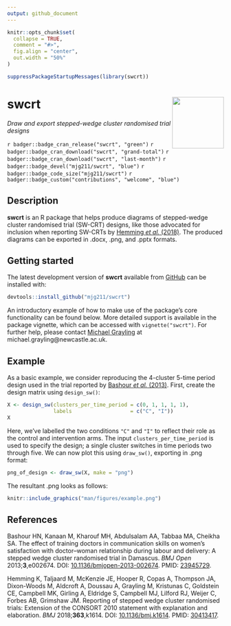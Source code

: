 ```yaml
---
output: github_document
---
```


<!-- README.md is generated from README.Rmd. Please edit that file -->

```r
knitr::opts_chunk$set(
  collapse = TRUE,
  comment = "#>",
  fig.align = "center",
  out.width = "50%"
)
```

```r
suppressPackageStartupMessages(library(swcrt))
```

# swcrt <img src='man/figures/logo.png' align="right" width="120"/>

*Draw and export stepped-wedge cluster randomised trial designs*

`r badger::badge_cran_release("swcrt", "green")`
`r badger::badge_cran_download("swcrt", "grand-total")`
`r badger::badge_cran_download("swcrt", "last-month")`
`r badger::badge_devel("mjg211/swcrt", "blue")`
`r badger::badge_code_size("mjg211/swcrt")`
`r badger::badge_custom("contributions", "welcome", "blue")`

## Description

__swcrt__ is an R package that helps produce diagrams of stepped-wedge cluster randomised trial (SW-CRT) designs, like those advocated for inclusion when reporting SW-CRTs by [Hemming *et al.* (2018)](https://doi.org/10.1136/bmj.k1614).
The produced diagrams can be exported in .docx, .png, and .pptx formats.

## Getting started

The latest development version of __swcrt__ available from [GitHub](https://github.com/) can be installed with:

```r
devtools::install_github("mjg211/swcrt")
```

An introductory example of how to make use of the package's core functionality can be found below. 
More detailed support is available in the package vignette, which can be accessed with `vignette("swcrt")`.
For further help, please contact [Michael Grayling](https://www.newcastle-biostatistics.com/people/michael_grayling/) at michael.grayling@newcastle.ac.uk.

## Example

As a basic example, we consider reproducing the 4-cluster 5-time period design used in the trial reported by [Bashour *et al.* (2013)](https://doi.org/10.1136/bmjopen-2013-002674).
First, create the design matrix using `design_sw()`:
```r
X <- design_sw(clusters_per_time_period = c(0, 1, 1, 1, 1),
               labels                   = c("C", "I"))
X
```
Here, we've labelled the two conditions `"C"` and `"I"` to reflect their role as the control and intervention arms. The input `clusters_per_time_period` is used to specify the design; a single cluster switches in time periods two through five.
We can now plot this using `draw_sw()`, exporting in .png format:
```r
png_of_design <- draw_sw(X, make = "png")
```

The resultant .png looks as follows:

```r
knitr::include_graphics("man/figures/example.png")
```

## References

Bashour HN, Kanaan M, Kharouf MH, Abdulsalam AA, Tabbaa MA, Cheikha SA. The effect of training doctors in communication skills on women’s satisfaction with doctor–woman relationship during labour and delivery: A stepped wedge cluster randomised trial in Damascus.
*BMJ Open* 2013;__3__,e002674.
DOI: [10.1136/bmjopen-2013-002674](https://doi.org/10.1136/bmjopen-2013-002674).
PMID: [23945729](https://pubmed.ncbi.nlm.nih.gov/23945729/).

Hemming K, Taljaard M, McKenzie JE, Hooper R, Copas A, Thompson JA, Dixon-Woods M, Aldcroft A, Doussau A, Grayling M, Kristunas C, Goldstein CE, Campbell MK, Girling A, Eldridge S, Campbell MJ, Lilford RJ, Weijer C, Forbes AB, Grimshaw JM.
Reporting of stepped wedge cluster randomised trials: Extension of the CONSORT 2010 statement with explanation and elaboration.
*BMJ* 2018;__363__,k1614.
DOI: [10.1136/bmj.k1614](https://doi.org/10.1136/bmj.k1614).
PMID: [30413417](https://pubmed.ncbi.nlm.nih.gov/30413417/).